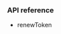 <PlatformWrapper platform="unity">

### API reference

-   <Link target="_blank" to="{{global.API_REF_UNITY_ROOT}}/class_irtcengine.html#api_irtcengine_renewtoken">renewToken</Link>

</PlatformWrapper>